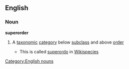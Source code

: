 ==English==
===Noun===
'''superorder'''
#{{taxonomy}} A [[taxonomic]] [[category]] below [[subclass]] and above [[order]]
#* This is called [[superordo]] in [[Wikispecies]]
[[Category:English nouns]]